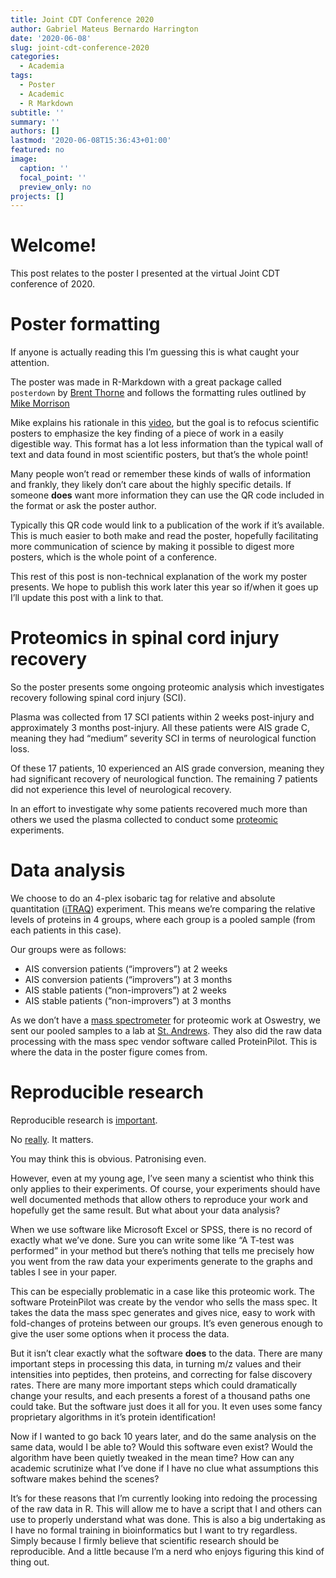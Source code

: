 ```yaml
---
title: Joint CDT Conference 2020
author: Gabriel Mateus Bernardo Harrington
date: '2020-06-08'
slug: joint-cdt-conference-2020
categories:
  - Academia
tags:
  - Poster
  - Academic
  - R Markdown
subtitle: ''
summary: ''
authors: []
lastmod: '2020-06-08T15:36:43+01:00'
featured: no
image:
  caption: ''
  focal_point: ''
  preview_only: no
projects: []
---
```


# Welcome!

This post relates to the poster I presented at the virtual Joint CDT conference of 2020.

# Poster formatting

If anyone is actually reading this I'm guessing this is what caught your attention.

The poster was made in R-Markdown with a great package called `posterdown` by [Brent Thorne](https://github.com/brentthorne/posterdown) and follows the formatting rules outlined by [Mike Morrison](https://twitter.com/mikemorrison)

Mike explains his rationale in this [video](https://www.youtube.com/watch?v=1RwJbhkCA58&feature=youtu.be), but the goal is to refocus scientific posters to emphasize the key finding of a piece of work in a easily digestible way.
This format has a lot less information than the typical wall of text and data found in most scientific posters, but that's the whole point!

Many people won't read or remember these kinds of walls of information and frankly, they likely don't care about the highly specific details.
If someone **does** want more information they can use the QR code included in the format or ask the poster author.

Typically this QR code would link to a publication of the work if it's available. 
This is much easier to both make and read the poster, hopefully facilitating more communication of science by making it possible to digest more posters, which is the whole point of a conference.

This rest of this post is non-technical explanation of the work my poster presents.
We hope to publish this work later this year so if/when it goes up I'll update this post with a link to that.

# Proteomics in spinal cord injury recovery

So the poster presents some ongoing proteomic analysis which investigates recovery following spinal cord injury (SCI).

Plasma was collected from 17 SCI patients within 2 weeks post-injury and approximately 3 months post-injury.
All these patients were AIS grade C, meaning they had "medium" severity SCI in terms of neurological function loss.

Of these 17 patients, 10 experienced an AIS grade conversion, meaning they had significant recovery of neurological function.
The remaining 7 patients did not experience this level of neurological recovery.

In an effort to investigate why some patients recovered much more than others we used the plasma collected to conduct some [proteomic](https://en.wikipedia.org/wiki/Proteomics) experiments.

# Data analysis

We choose to do an 4-plex isobaric tag for relative and absolute quantitation ([iTRAQ](https://en.wikipedia.org/wiki/Isobaric_tag_for_relative_and_absolute_quantitation)) experiment.
This means we're comparing the relative levels of proteins in 4 groups, where each group is a pooled sample (from each patients in this case).

Our groups were as follows: 

- AIS conversion patients ("improvers") at 2 weeks 
- AIS conversion patients ("improvers") at 3 months 
- AIS stable patients ("non-improvers") at 2 weeks 
- AIS stable patients ("non-improvers") at 3 months 

As we don't have a [mass spectrometer](https://en.wikipedia.org/wiki/Mass_spectrometry) for proteomic work at Oswestry, we sent our pooled samples to a lab at [St. Andrews](https://www.st-andrews.ac.uk/).
They also did the raw data processing with the mass spec vendor software called ProteinPilot.
This is where the data in the poster figure comes from.

# Reproducible research

Reproducible research is [important](https://simplystatistics.org/2014/06/06/the-real-reason-reproducible-research-is-important/).

No [really](https://lgatto.github.io/rr-publ/). It matters.

You may think this is obvious.
Patronising even.

However, even at my young age, I've seen many a scientist who think this only applies to their experiments.
Of course, your experiments should have well documented methods that allow others to reproduce your work and hopefully get the same result.
But what about your data analysis?

When we use software like Microsoft Excel or SPSS, there is no record of exactly what we've done.
Sure you can write some like "A T-test was performed" in your method but there's nothing that tells me precisely how you went from the raw data your experiments generate to the graphs and tables I see in your paper.

This can be especially problematic in a case like this proteomic work.
The software ProteinPilot was create by the vendor who sells the mass spec.
It takes the data the mass spec generates and gives nice, easy to work with fold-changes of proteins between our groups.
It's even generous enough to give the user some options when it process the data.

But it isn't clear exactly what the software **does** to the data.
There are many important steps in processing this data, in turning m/z values and their intensities into peptides, then proteins, and correcting for false discovery rates. 
There are many more important steps which could dramatically change your results, and each presents a forest of a thousand paths one could take.
But the software just does it all for you.
It even uses some fancy proprietary algorithms in it's protein identification!

Now if I wanted to go back 10 years later, and do the same analysis on the same data, would I be able to?
Would this software even exist?
Would the algorithm have been quietly tweaked in the mean time?
How can any academic scrutinize what I've done if I have no clue what assumptions this software makes behind the scenes?

It's for these reasons that I'm currently looking into redoing the processing of the raw data in R.
This will allow me to have a script that I and others can use to properly understand what was done.
This is also a big undertaking as I have no formal training in bioinformatics but I want to try regardless. 
Simply because I firmly believe that scientific research should be reproducible.
And a little because I'm a nerd who enjoys figuring this kind of thing out.

